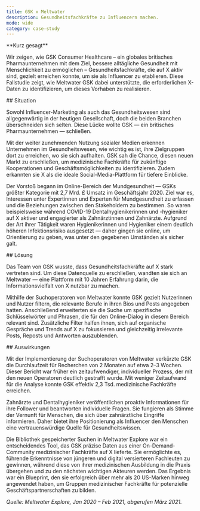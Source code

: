 ```yaml
---
title: GSK x Meltwater
description: Gesundheitsfachkräfte zu Influencern machen.
mode: wide
category: case-study
---
```


<Note>
**Kurz gesagt**

Wir zeigen, wie GSK Consumer Healthcare – ein globales britisches Pharmaunternehmen mit dem Ziel, bessere alltägliche Gesundheit mit Menschlichkeit zu ermöglichen – Gesundheitsfachkräfte, die auf X aktiv sind, gezielt erreichen konnte, um sie als Influencer zu etablieren. Diese Fallstudie zeigt, wie Meltwater GSK dabei unterstützte, die erforderlichen X-Daten zu identifizieren, um dieses Vorhaben zu realisieren.
</Note>

<div id="situation">
  ## Situation
</div>

Sowohl Influencer-Marketing als auch das Gesundheitswesen sind allgegenwärtig in der heutigen Gesellschaft, doch die beiden Branchen überschneiden sich selten. Diese Lücke wollte GSK — ein britisches Pharmaunternehmen — schließen.

Mit der weiter zunehmenden Nutzung sozialer Medien erkennen Unternehmen im Gesundheitswesen, wie wichtig es ist, ihre Zielgruppen dort zu erreichen, wo sie sich aufhalten. GSK sah die Chance, diesen neuen Markt zu erschließen, um medizinische Fachkräfte für zukünftige Kooperationen und Geschäftsmöglichkeiten zu identifizieren. Zudem erkannten sie X als die ideale Social-Media-Plattform für tiefere Einblicke.

Der Vorstoß begann im Online-Bereich der Mundgesundheit — GSKs größter Kategorie mit 2,7 Mrd. £ Umsatz im Geschäftsjahr 2020. Ziel war es, Interessen unter Expertinnen und Experten für Mundgesundheit zu erfassen und die Beziehungen zwischen den Stakeholdern zu bestimmen. So waren beispielsweise während COVID-19 Dentalhygienikerinnen und -hygieniker auf X aktiver und engagierter als Zahnärztinnen und Zahnärzte. Aufgrund der Art ihrer Tätigkeit waren Hygienikerinnen und Hygieniker einem deutlich höheren Infektionsrisiko ausgesetzt — daher gingen sie online, um Orientierung zu geben, was unter den gegebenen Umständen als sicher galt.  

<div id="solution">
  ## Lösung
</div>

Das Team von GSK wusste, dass Gesundheitsfachkräfte auf X stark vertreten sind. Um diese Datenquelle zu erschließen, wandten sie sich an Meltwater — eine Plattform mit 10 Jahren Erfahrung darin, die Informationsvielfalt von X nutzbar zu machen.

Mithilfe der Suchoperatoren von Meltwater konnte GSK gezielt Nutzerinnen und Nutzer filtern, die relevante Berufe in ihren Bios und Posts angegeben hatten. Anschließend erweiterten sie die Suche um spezifische Schlüsselwörter und Phrasen, die für den Online-Dialog in diesem Bereich relevant sind. Zusätzliche Filter halfen ihnen, sich auf organische Gespräche und Trends auf X zu fokussieren und gleichzeitig irrelevante Posts, Reposts und Antworten auszublenden.

<div id="impact">
  ## Auswirkungen
</div>

Mit der Implementierung der Suchoperatoren von Meltwater verkürzte GSK die Durchlaufzeit für Recherchen von 2 Monaten auf etwa 2–3 Wochen. Dieser Bericht war früher ein zeitaufwendiger, individueller Prozess, der mit den neuen Operatoren deutlich gestrafft wurde. Mit weniger Zeitaufwand für die Analyse konnte GSK effektiv 2,3 Tsd. medizinische Fachkräfte erreichen. 

Zahnärzte und Dentalhygieniker veröffentlichen proaktiv Informationen für ihre Follower und beantworten individuelle Fragen. Sie fungieren als Stimme der Vernunft für Menschen, die sich über zahnärztliche Eingriffe informieren. Daher bietet ihre Positionierung als Influencer den Menschen eine vertrauenswürdige Quelle für Gesundheitswissen. 

Die Bibliothek gespeicherter Suchen in Meltwater Explore war ein entscheidendes Tool, das GSK präzise Daten aus einer On-Demand-Community medizinischer Fachkräfte auf X lieferte. Sie ermöglichte es, führende Erkenntnisse von jüngeren und digital versierteren Fachleuten zu gewinnen, während diese von ihrer medizinischen Ausbildung in die Praxis übergehen und zu den nächsten wichtigen Akteuren werden. Das Ergebnis war ein Blueprint, den sie erfolgreich über mehr als 20 US-Marken hinweg angewendet haben, um Gruppen medizinischer Fachkräfte für potenzielle Geschäftspartnerschaften zu bilden. 

*Quelle: Meltwater Explore, Jan 2020 – Feb 2021, abgerufen März 2021.*